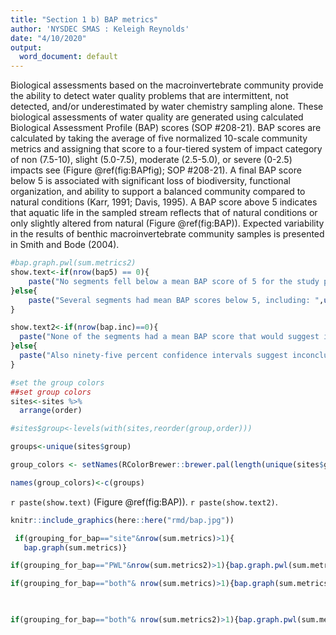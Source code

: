 ```yaml
---
title: "Section 1 b) BAP metrics"
author: 'NYSDEC SMAS : Keleigh Reynolds'
date: "4/10/2020"
output:
  word_document: default
---
```

Biological assessments based on the macroinvertebrate community provide the ability to detect water quality problems that are intermittent, not detected, and/or underestimated by water chemistry sampling alone. These biological assessments of water quality are generated using calculated Biological Assessment Profile (BAP) scores (SOP #208-21). BAP scores are calculated by taking the average of five normalized 10-scale community metrics and assigning that score to a four-tiered system of impact category of non (7.5-10), slight (5.0-7.5), moderate (2.5-5.0), or severe (0-2.5) impacts see (Figure \@ref(fig:BAPfig); SOP #208-21). A final BAP score below 5 is associated with significant loss of biodiversity, functional organization, and ability to support a balanced community compared to natural conditions (Karr, 1991; Davis, 1995). A BAP score above 5 indicates that aquatic life in the sampled stream reflects that of natural conditions or only slightly altered from natural (Figure \@ref(fig:BAP)). Expected variability in the results of benthic macroinvertebrate community samples is presented in Smith and Bode (2004).

```r

#bap.graph.pwl(sum.metrics2)
show.text<-if(nrow(bap5) == 0){
    paste("No segments fell below a mean BAP score of 5 for the study period.")
}else{
    paste("Several segments had mean BAP scores below 5, including: ",unique(bap5$SITE_PWL_ID),sep=",")
}

show.text2<-if(nrow(bap.inc)==0){
  paste("None of the segments had a mean BAP score that would suggest inconclusive results")
}else{
  paste("Also ninety-five percent confidence intervals suggest inconclusive results for segments",unique(bap.inc$SITE_PWL_ID),sep = ",")
}

#set the group colors
##set group colors
sites<-sites %>% 
  arrange(order)

#sites$group<-levels(with(sites,reorder(group,order)))

groups<-unique(sites$group)

group_colors <- setNames(RColorBrewer::brewer.pal(length(unique(sites$group)), "Set1"), levels(sites$group))

names(group_colors)<-c(groups)


```
 `r paste(show.text)` (Figure \@ref(fig:BAP)). `r paste(show.text2)`.

```r

knitr::include_graphics(here::here("rmd/bap.jpg"))

```


```r

 if(grouping_for_bap=="site"&nrow(sum.metrics)>1){
   bap.graph(sum.metrics)}

if(grouping_for_bap=="PWL"&nrow(sum.metrics2)>1){bap.graph.pwl(sum.metrics2)}

if(grouping_for_bap=="both"& nrow(sum.metrics)>1){bap.graph(sum.metrics)}
 



```

```r


if(grouping_for_bap=="both"& nrow(sum.metrics2)>1){bap.graph.pwl(sum.metrics2)}

```


